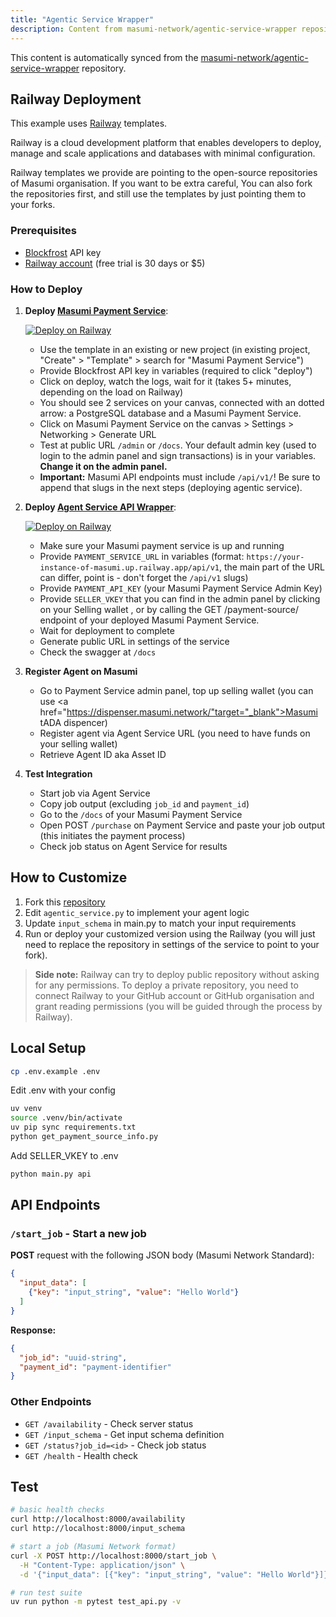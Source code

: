 ```yaml
---
title: "Agentic Service Wrapper"
description: Content from masumi-network/agentic-service-wrapper repository
---
```



<Callout type="info">
  This content is automatically synced from the <a href="https://github.com/masumi-network/agentic-service-wrapper" target="_blank" rel="noopener noreferrer">masumi-network/agentic-service-wrapper</a> repository.
</Callout>

## Railway Deployment

This example uses <a href="https://railway.com?referralCode=pa1ar" target="_blank">Railway</a> templates. 

Railway is a cloud development platform that enables developers to deploy, manage and scale applications and databases with minimal configuration.

Railway templates we provide are pointing to the open-source repositories of Masumi organisation. If you want to be extra careful, You can also fork the repositories first, and still use the templates by just pointing them to your forks. 

### Prerequisites

- <a href="https://blockfrost.io/" target="_blank">Blockfrost</a> API key
- <a href="https://railway.com?referralCode=pa1ar" target="_blank">Railway account</a> (free trial is 30 days or $5)

### How to Deploy

1. **Deploy <a href="https://github.com/masumi-network/masumi-payment-service" target="_blank">Masumi Payment Service</a>**:  

    [![Deploy on Railway](https://railway.com/button.svg)](https://railway.com/deploy/masumi-payment-service-official?referralCode=padierfind)
   - Use the template in an existing or new project (in existing project, "Create" > "Template" > search for "Masumi Payment Service")
   - Provide Blockfrost API key in variables (required to click "deploy")
   - Click on deploy, watch the logs, wait for it (takes 5+ minutes, depending on the load on Railway)
   - You should see 2 services on your canvas, connected with an dotted arrow: a PostgreSQL database and a Masumi Payment Service.
   - Click on Masumi Payment Service on the canvas > Settings > Networking > Generate URL
   - Test at public URL `/admin` or `/docs`. Your default admin key (used to login to the admin panel and sign transactions) is in your variables. **Change it on the admin panel.**
   - **Important:** Masumi API endpoints must include `/api/v1/`!  Be sure to append that slugs in the next steps (deploying agentic service).

2. **Deploy <a href="https://github.com/masumi-network/agentic-service-wrapper" target="_blank">Agent Service API Wrapper</a>**:  

    [![Deploy on Railway](https://railway.com/button.svg)](https://railway.com/deploy/masumi-compliant-service-api-official?referralCode=padierfind)
   - Make sure your Masumi payment service is up and running
   - Provide `PAYMENT_SERVICE_URL` in variables (format: `https://your-instance-of-masumi.up.railway.app/api/v1`, the main part of the URL can differ, point is - don't forget the `/api/v1` slugs)
   - Provide `PAYMENT_API_KEY` (your Masumi Payment Service Admin Key)
   - Provide `SELLER_VKEY` that you can find in the admin panel by clicking on your Selling wallet , or by calling the GET /payment-source/ endpoint of your deployed Masumi Payment Service. 
   - Wait for deployment to complete
   - Generate public URL in settings of the service
   - Check the swagger at `/docs`

3. **Register Agent on Masumi**
   - Go to Payment Service admin panel, top up selling wallet (you can use <a href="https://dispenser.masumi.network/"target="_blank">Masumi tADA dispencer</a>)
   - Register agent via Agent Service URL (you need to have funds on your selling wallet)
   - Retrieve Agent ID aka Asset ID

4. **Test Integration**
   - Start job via Agent Service
   - Copy job output (excluding `job_id` and `payment_id`)
   - Go to the `/docs` of your Masumi Payment Service
   - Open POST `/purchase` on Payment Service and paste your job output (this initiates the payment process)
   - Check job status on Agent Service for results

## How to Customize

1. Fork this <a href="https://github.com/masumi-network/agentic-service-wrapper" target="_blank">repository</a>
2. Edit `agentic_service.py` to implement your agent logic
3. Update `input_schema` in main.py to match your input requirements
4. Run or deploy your customized version using the Railway (you will just need to replace the repository in settings of the service to point to your fork).

> **Side note:** Railway can try to deploy public repository without asking for any permissions. To deploy a private repository, you need to connect Railway to your GitHub account or GitHub organisation and grant reading permissions (you will be guided through the process by Railway).

## Local Setup

```bash
cp .env.example .env
```

Edit .env with your config

```bash
uv venv
source .venv/bin/activate
uv pip sync requirements.txt
python get_payment_source_info.py
``` 

Add SELLER_VKEY to .env

```bash
python main.py api
```

## API Endpoints

### `/start_job` - Start a new job
**POST** request with the following JSON body (Masumi Network Standard):

```json
{
  "input_data": [
    {"key": "input_string", "value": "Hello World"}
  ]
}
```

**Response:**
```json
{
  "job_id": "uuid-string",
  "payment_id": "payment-identifier"
}
```

### Other Endpoints
- `GET /availability` - Check server status
- `GET /input_schema` - Get input schema definition
- `GET /status?job_id=<id>` - Check job status
- `GET /health` - Health check

## Test

```bash
# basic health checks
curl http://localhost:8000/availability
curl http://localhost:8000/input_schema

# start a job (Masumi Network format)
curl -X POST http://localhost:8000/start_job \
  -H "Content-Type: application/json" \
  -d '{"input_data": [{"key": "input_string", "value": "Hello World"}]}'

# run test suite
uv run python -m pytest test_api.py -v
```
